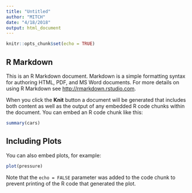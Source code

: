 ```yaml
---
title: "Untitled"
author: "MITCH"
date: "4/18/2018"
output: html_document
---
```


```r
knitr::opts_chunk$set(echo = TRUE)
```

## R Markdown

This is an R Markdown document. Markdown is a simple formatting syntax for authoring HTML, PDF, and MS Word documents. For more details on using R Markdown see <http://rmarkdown.rstudio.com>.

When you click the **Knit** button a document will be generated that includes both content as well as the output of any embedded R code chunks within the document. You can embed an R code chunk like this:

```r
summary(cars)
```

## Including Plots

You can also embed plots, for example:

```r
plot(pressure)
```

Note that the `echo = FALSE` parameter was added to the code chunk to prevent printing of the R code that generated the plot.



##


```r

```


##



```r

```


##


```r

```


##


```r

```


##

```r

```

##




```r

```



##


```r

```


##


```r

```


##


```r



```


##


```r

```


##


```r

```


##


```r

```


##


```r

```


##


```r

```


##



```r

```


##


```r

```


##


```r

```


##



```r

```


##

```r

```


##


```r

```


##

```r

```



##

```r

```



##

```r

```



##


```r

```



##




```r

```


##


```r

```

##

```r

```


##


```r

```


##


```r

```


##


```r

```


##


```r

```


##


```r

```



##



```r

```


##


```r

```


##



```r

```


##


```r

```


##



```r

```

##




```r

```


##


